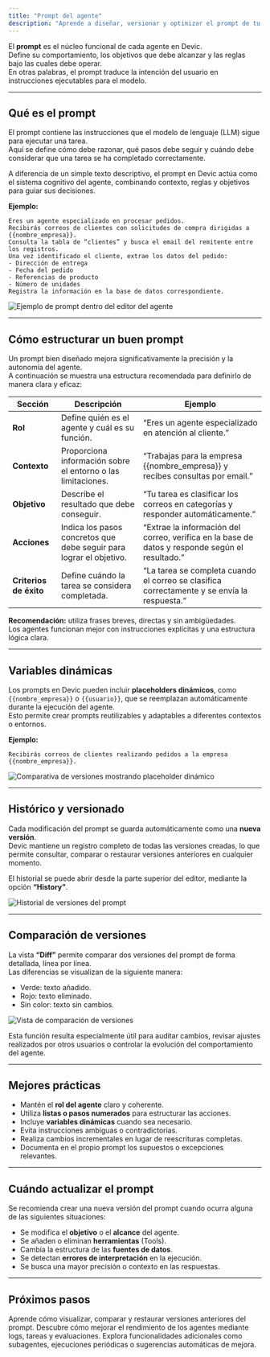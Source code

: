 ```yaml
---
title: "Prompt del agente"
description: "Aprende a diseñar, versionar y optimizar el prompt de tu agente en Devic"
---
```


El **prompt** es el núcleo funcional de cada agente en Devic.  
Define su comportamiento, los objetivos que debe alcanzar y las reglas bajo las cuales debe operar.  
En otras palabras, el prompt traduce la intención del usuario en instrucciones ejecutables para el modelo.

---

## Qué es el prompt

El prompt contiene las instrucciones que el modelo de lenguaje (LLM) sigue para ejecutar una tarea.  
Aquí se define cómo debe razonar, qué pasos debe seguir y cuándo debe considerar que una tarea se ha completado correctamente.

A diferencia de un simple texto descriptivo, el prompt en Devic actúa como el sistema cognitivo del agente, combinando contexto, reglas y objetivos para guiar sus decisiones.

**Ejemplo:**
```
Eres un agente especializado en procesar pedidos.
Recibirás correos de clientes con solicitudes de compra dirigidas a {{nombre_empresa}}.
Consulta la tabla de “clientes” y busca el email del remitente entre los registros.
Una vez identificado el cliente, extrae los datos del pedido:
- Dirección de entrega
- Fecha del pedido
- Referencias de producto
- Número de unidades
Registra la información en la base de datos correspondiente.
```

![Ejemplo de prompt dentro del editor del agente](c6d39594-8fbc-4876-929a-802d02aa0aca.png)

---

## Cómo estructurar un buen prompt

Un prompt bien diseñado mejora significativamente la precisión y la autonomía del agente.  
A continuación se muestra una estructura recomendada para definirlo de manera clara y eficaz:

| Sección | Descripción | Ejemplo |
|----------|--------------|---------|
| **Rol** | Define quién es el agente y cuál es su función. | “Eres un agente especializado en atención al cliente.” |
| **Contexto** | Proporciona información sobre el entorno o las limitaciones. | “Trabajas para la empresa {{nombre_empresa}} y recibes consultas por email.” |
| **Objetivo** | Describe el resultado que debe conseguir. | “Tu tarea es clasificar los correos en categorías y responder automáticamente.” |
| **Acciones** | Indica los pasos concretos que debe seguir para lograr el objetivo. | “Extrae la información del correo, verifica en la base de datos y responde según el resultado.” |
| **Criterios de éxito** | Define cuándo la tarea se considera completada. | “La tarea se completa cuando el correo se clasifica correctamente y se envía la respuesta.” |

**Recomendación:** utiliza frases breves, directas y sin ambigüedades.  
Los agentes funcionan mejor con instrucciones explícitas y una estructura lógica clara.

---

## Variables dinámicas

Los prompts en Devic pueden incluir **placeholders dinámicos**, como `{{nombre_empresa}}` o `{{usuario}}`, que se reemplazan automáticamente durante la ejecución del agente.  
Esto permite crear prompts reutilizables y adaptables a diferentes contextos o entornos.

**Ejemplo:**
```
Recibirás correos de clientes realizando pedidos a la empresa {{nombre_empresa}}.
```

![Comparativa de versiones mostrando placeholder dinámico](0847533b-9123-4b63-b98b-6f0629af0e62.png)

---

## Histórico y versionado

Cada modificación del prompt se guarda automáticamente como una **nueva versión**.  
Devic mantiene un registro completo de todas las versiones creadas, lo que permite consultar, comparar o restaurar versiones anteriores en cualquier momento.

El historial se puede abrir desde la parte superior del editor, mediante la opción **“History”**.

![Historial de versiones del prompt](cff0c803-10f9-43e7-8701-8d2f8b9d5ac3.png)

---

## Comparación de versiones

La vista **“Diff”** permite comparar dos versiones del prompt de forma detallada, línea por línea.  
Las diferencias se visualizan de la siguiente manera:

- Verde: texto añadido.  
- Rojo: texto eliminado.  
- Sin color: texto sin cambios.

![Vista de comparación de versiones](0847533b-9123-4b63-b98b-6f0629af0e62.png)

Esta función resulta especialmente útil para auditar cambios, revisar ajustes realizados por otros usuarios o controlar la evolución del comportamiento del agente.

---

## Mejores prácticas

- Mantén el **rol del agente** claro y coherente.  
- Utiliza **listas o pasos numerados** para estructurar las acciones.  
- Incluye **variables dinámicas** cuando sea necesario.  
- Evita instrucciones ambiguas o contradictorias.  
- Realiza cambios incrementales en lugar de reescrituras completas.  
- Documenta en el propio prompt los supuestos o excepciones relevantes.

---

## Cuándo actualizar el prompt

Se recomienda crear una nueva versión del prompt cuando ocurra alguna de las siguientes situaciones:

- Se modifica el **objetivo** o el **alcance** del agente.  
- Se añaden o eliminan **herramientas** (Tools).  
- Cambia la estructura de las **fuentes de datos**.  
- Se detectan **errores de interpretación** en la ejecución.  
- Se busca una mayor precisión o contexto en las respuestas.

---

## Próximos pasos

<CardGroup cols={2}>
  <Card title="Histórico y versionado" icon="history" href="./historico-prompts">
    Aprende cómo visualizar, comparar y restaurar versiones anteriores del prompt.
  </Card>
  <Card title="Optimización continua" icon="activity" href="./optimizacion">
    Descubre cómo mejorar el rendimiento de los agentes mediante logs, tareas y evaluaciones.
  </Card>
  <Card title="Configuración avanzada" icon="settings" href="./opciones">
    Explora funcionalidades adicionales como subagentes, ejecuciones periódicas o sugerencias automáticas de mejora.
  </Card>
</CardGroup>
